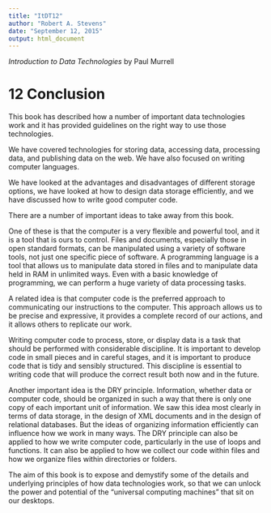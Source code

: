 ```yaml
---
title: "ItDT12"
author: "Robert A. Stevens"
date: "September 12, 2015"
output: html_document
---
```


*Introduction to Data Technologies* by Paul Murrell

# 12 Conclusion

This book has described how a number of important data technologies work and it has provided guidelines on the right way to use those technologies.

We have covered technologies for storing data, accessing data, processing data, and publishing data on the web. We have also focused on writing computer languages.

We have looked at the advantages and disadvantages of different storage options, we have looked at how to design data storage efficiently, and we have discussed how to write good computer code.

There are a number of important ideas to take away from this book.

One of these is that the computer is a very flexible and powerful tool, and it is a tool that is ours to control. Files and documents, especially those in open standard formats, can be manipulated using a variety of software tools, not just one specific piece of software. A programming language is a tool that allows us to manipulate data stored in files and to manipulate data held in RAM in unlimited ways. Even with a basic knowledge of programming, we can perform a huge variety of data processing tasks.

A related idea is that computer code is the preferred approach to communicating our instructions to the computer. This approach allows us to be precise and expressive, it provides a complete record of our actions, and it allows others to replicate our work.

Writing computer code to process, store, or display data is a task that should be performed with considerable discipline. It is important to develop code in small pieces and in careful stages, and it is important to produce code that is tidy and sensibly structured. This discipline is essential to writing code that will produce the correct result both now and in the future.

Another important idea is the DRY principle. Information, whether data or computer code, should be organized in such a way that there is only one copy of each important unit of information. We saw this idea most clearly in terms of data storage, in the design of XML documents and in the design of relational databases. But the ideas of organizing information efficiently can influence how we work in many ways. The DRY principle can also be applied to how we write computer code, particularly in the use of loops and functions. It can also be applied to how we collect our code within files and how we organize files within directories or folders.

The aim of this book is to expose and demystify some of the details and underlying principles of how data technologies work, so that we can unlock the power and potential of the “universal computing machines” that sit on our desktops.
